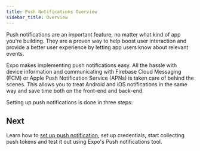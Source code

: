 ```yaml
---
title: Push Notifications Overview
sidebar_title: Overview
---
```



Push notifications are an important feature, no matter what kind of app you're building. They are a proven way to help boost user interaction and provide a better user experience by letting app users know about relevant events.

Expo makes implementing push notifications easy. All the hassle with device information and communicating with Firebase Cloud Messaging (FCM) or Apple Push Notification Service (APNs) is taken care of behind the scenes. This allows you to treat Android and iOS notifications in the same way and save time both on the front-end and back-end.

Setting up push notifications is done in three steps:

<BoxLink
  title="Set up push notifications, get a push token and credentials"
  description="Learn how to setup Push notifications to get a user's ExpoPushToken with a minimal example."
  href="/push-notifications/push-notifications-setup"
/>

<BoxLink
  title="Send a push notification"
  description="Learn how to call Expo's Push API with the token when you want to send a notification."
  href="/push-notifications/push-notifications-setup"
/>

<BoxLink
  title="Receive a push notification"
  description="Learn how to respond to a notification when received in your app and take and action based on the event."
  href="/push-notifications/push-notifications-setup"
/>

## Next

Learn how to [set up push notification](/push-notifications/push-notifications-setup), set up credentials, start collecting push tokens and test it out using Expo's Push notifications tool.
